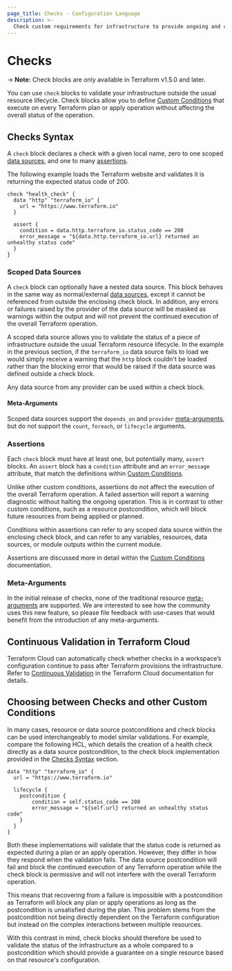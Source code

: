 ```yaml
---
page_title: Checks - Configuration Language
description: >-
  Check custom requirements for infrastructure to provide ongoing and continuous validation.
---
```


# Checks

-> **Note:** Check blocks are only available in Terraform v1.5.0 and later.

You can use `check` blocks to validate your infrastructure outside the usual resource lifecycle. Check blocks allow you to define [Custom Conditions](/terraform/language/expressions/custom-conditions) that execute on every Terraform plan or apply operation without affecting the overall status of the operation.

## Checks Syntax

A `check` block declares a check with a given local name, zero to one scoped [data sources](#scoped-data-sources), and one to many [assertions](#assertions).

The following example loads the Terraform website and validates it is returning the expected status code of 200.

```hcl
check "health_check" {
  data "http" "terraform_io" {
    url = "https://www.terraform.io"
  }

  assert {
    condition = data.http.terraform_io.status_code == 200
    error_message = "${data.http.terraform_io.url} returned an unhealthy status code"
  }
}
```

### Scoped Data Sources

A `check` block can optionally have a nested data source. This block behaves in the same way as normal/external [data sources](/terraform/language/data-sources), except it cannot be referenced from outside the enclosing check block. In addition, any errors or failures raised by the provider of the data source will be masked as warnings within the output and will not prevent the continued execution of the overall Terraform operation.

A scoped data source allows you to validate the status of a piece of infrastructure outside the usual Terraform resource lifecycle. In the example in the previous section, if the `terraform_io` data source fails to load we would simply receive a warning that the `http` block couldn't be loaded rather than the blocking error that would be raised if the data source was defined outside a check block.

Any data source from any provider can be used within a check block.

#### Meta-Arguments

Scoped data sources support the `depends_on` and `provider` [meta-arguments](/terraform/language/resources/syntax#meta-arguments), but do not support the `count`, `foreach`, or `lifecycle` arguments.

### Assertions

Each `check` block must have at least one, but potentially many, `assert` blocks. An `assert` block has a `condition` attribute and an `error_message` attribute, that match the definitions within [Custom Conditions](/terraform/language/expressions/custom-conditions).

Unlike other custom conditions, assertions do not affect the execution of the overall Terraform operation. A failed assertion will report a warning diagnostic without halting the ongoing operation. This is in contrast to other custom conditions, such as a resource postcondition, which will block future resources from being applied or planned.

Conditions within assertions can refer to any scoped data source within the enclosing check block, and can refer to any variables, resources, data sources, or module outputs within the current module.

Assertions are discussed more in detail within the [Custom Conditions](/terraform/language/expressions/custom-conditions#check-assertions) documentation.

### Meta-Arguments

In the initial release of checks, none of the traditional resource [meta-arguments](/terraform/language/resources/syntax#meta-arguments) are supported. We are interested to see how the community uses this new feature, so please file feedback with use-cases that would benefit from the introduction of any meta-arguments.

## Continuous Validation in Terraform Cloud

Terraform Cloud can automatically check whether checks in a workspace’s configuration continue to pass after Terraform provisions the infrastructure. Refer to [Continuous Validation](/terraform/cloud-docs/workspaces/health#continuous-validation) in the Terraform Cloud documentation for details.

## Choosing between Checks and other Custom Conditions

In many cases, resource or data source postconditions and check blocks can be used interchangeably to model similar validations. For example, compare the following HCL, which details the creation of a health check directly as a data source postcondition, to the check block implementation provided in the [Checks Syntax](#checks-syntax) section.

```hcl
data "http" "terraform_io" {
  url = "https://www.terraform.io"

  lifecycle {
    postcondition {
        condition = self.status_code == 200
        error_message = "${self.url} returned an unhealthy status code"
    }
  }
}
```

Both these implementations will validate that the status code is returned as expected during a plan or an apply operation. However, they differ in how they respond when the validation fails. The data source postcondition will fail and block the continued execution of any Terraform operation while the check block is permissive and will not interfere with the overall Terraform operation.

This means that recovering from a failure is impossible with a postcondition as Terraform will block any plan or apply operations as long as the postcondition is unsatisfied during the plan. This problem stems from the postcondition not being directly dependent on the Terraform configuration but instead on the complex interactions between multiple resources.

With this contrast in mind, check blocks should therefore be used to validate the status of the infrastructure as a whole compared to a postcondition which should provide a guarantee on a single resource based on that resource's configuration.
